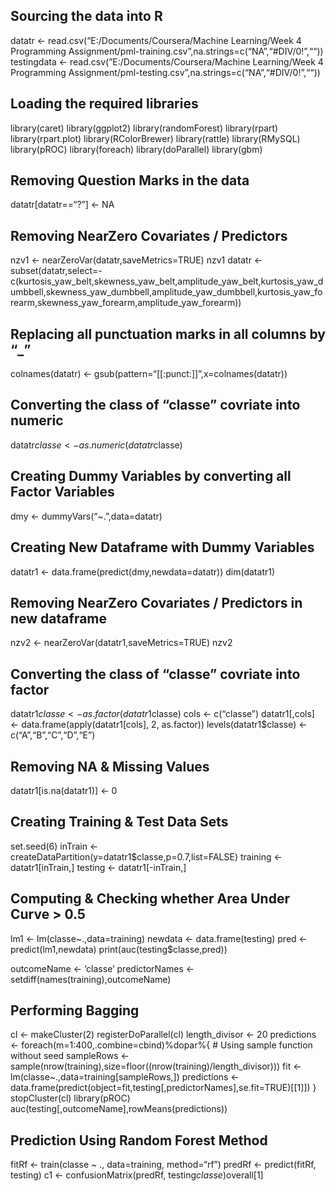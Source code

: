 ## Sourcing the data into R
datatr <- read.csv("E:/Documents/Coursera/Machine Learning/Week 4 Programming Assignment/pml-training.csv",na.strings=c("NA","#DIV/0!",""))
testingdata <- read.csv("E:/Documents/Coursera/Machine Learning/Week 4 Programming Assignment/pml-testing.csv",na.strings=c("NA","#DIV/0!",""))
 
## Loading the required libraries
library(caret)
library(ggplot2)
library(randomForest)
library(rpart)
library(rpart.plot)
library(RColorBrewer)
library(rattle)
library(RMySQL)
library(pROC)
library(foreach)
library(doParallel)
library(gbm)

## Removing Question Marks in the data
datatr[datatr=="?"] <- NA

## Removing NearZero Covariates / Predictors
nzv1 <- nearZeroVar(datatr,saveMetrics=TRUE)
nzv1 
datatr <- subset(datatr,select=-c(kurtosis_yaw_belt,skewness_yaw_belt,amplitude_yaw_belt,kurtosis_yaw_dumbbell,skewness_yaw_dumbbell,amplitude_yaw_dumbbell,kurtosis_yaw_forearm,skewness_yaw_forearm,amplitude_yaw_forearm))

## Replacing all punctuation marks in all columns by "_"
colnames(datatr) <- gsub(pattern="[[:punct:]]",x=colnames(datatr))

## Converting the class of "classe" covriate into numeric
datatr$classe <- as.numeric(datatr$classe)

## Creating Dummy Variables by converting all Factor Variables
dmy <- dummyVars("~.",data=datatr)

## Creating New Dataframe with Dummy Variables
datatr1 <- data.frame(predict(dmy,newdata=datatr))
dim(datatr1)

## Removing NearZero Covariates / Predictors in new dataframe
nzv2 <- nearZeroVar(datatr1,saveMetrics=TRUE)
nzv2

## Converting the class of "classe" covriate into factor
datatr1$classe <- as.factor(datatr1$classe)
cols <- c("classe")
datatr1[,cols] <- data.frame(apply(datatr1[cols], 2, as.factor))
levels(datatr1$classe)  <- c("A","B","C","D","E")

## Removing NA & Missing Values
datatr1[is.na(datatr1)] <- 0

## Creating Training & Test Data Sets
set.seed(6)
inTrain <- createDataPartition(y=datatr1$classe,p=0.7,list=FALSE)
training <- datatr1[inTrain,]
testing <- datatr1[-inTrain,]

## Computing & Checking whether Area Under Curve > 0.5
lm1 <- lm(classe~.,data=training)
newdata <- data.frame(testing)
pred <- predict(lm1,newdata)
print(auc(testing$classe,pred))

outcomeName <- 'classe'
predictorNames <- setdiff(names(training),outcomeName)

## Performing Bagging
cl <- makeCluster(2)
registerDoParallel(cl)
length_divisor <- 20
predictions <- foreach(m=1:400,.combine=cbind)%dopar%{
      # Using sample function without seed
      sampleRows <- sample(nrow(training),size=floor((nrow(training)/length_divisor)))
      fit <- lm(classe~.,data=training[sampleRows,])
      predictions <- data.frame(predict(object=fit,testing[,predictorNames],se.fit=TRUE)[[1]])
}
stopCluster(cl)
library(pROC)
auc(testing[,outcomeName],rowMeans(predictions))

## Prediction Using Random Forest Method
fitRf <- train(classe ~ ., data=training, method="rf")
predRf <- predict(fitRf, testing)
c1 <- confusionMatrix(predRf, testing$classe)$overall[1]
